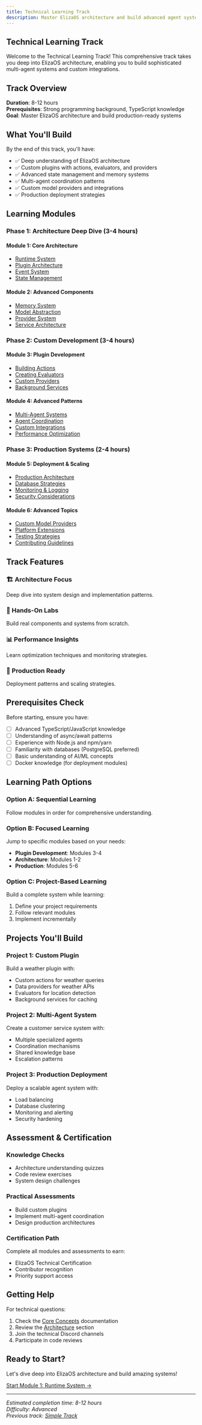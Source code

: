 ```yaml
---
title: Technical Learning Track
description: Master ElizaOS architecture and build advanced agent systems
---
```


## Technical Learning Track

Welcome to the Technical Learning Track! This comprehensive track takes you deep into ElizaOS
architecture, enabling you to build sophisticated multi-agent systems and custom integrations.

## Track Overview

**Duration**: 8-12 hours  
**Prerequisites**: Strong programming background, TypeScript knowledge  
**Goal**: Master ElizaOS architecture and build production-ready systems

## What You'll Build

By the end of this track, you'll have:

- ✅ Deep understanding of ElizaOS architecture
- ✅ Custom plugins with actions, evaluators, and providers
- ✅ Advanced state management and memory systems
- ✅ Multi-agent coordination patterns
- ✅ Custom model providers and integrations
- ✅ Production deployment strategies

## Learning Modules

### Phase 1: Architecture Deep Dive (3-4 hours)

#### Module 1: Core Architecture

- [Runtime System](./01-runtime-system)
- [Plugin Architecture](./02-plugin-architecture)
- [Event System](./03-event-system)
- [State Management](./04-state-management)

#### Module 2: Advanced Components

- [Memory System](./05-memory-system)
- [Model Abstraction](./06-model-abstraction)
- [Provider System](./07-provider-system)
- [Service Architecture](./08-service-architecture)

### Phase 2: Custom Development (3-4 hours)

#### Module 3: Plugin Development

- [Building Actions](./09-building-actions)
- [Creating Evaluators](./10-creating-evaluators)
- [Custom Providers](./11-custom-providers)
- [Background Services](./12-background-services)

#### Module 4: Advanced Patterns

- [Multi-Agent Systems](./13-multi-agent-systems)
- [Agent Coordination](./14-agent-coordination)
- [Custom Integrations](./15-custom-integrations)
- [Performance Optimization](./16-performance-optimization)

### Phase 3: Production Systems (2-4 hours)

#### Module 5: Deployment & Scaling

- [Production Architecture](./17-production-architecture)
- [Database Strategies](./18-database-strategies)
- [Monitoring & Logging](./19-monitoring-logging)
- [Security Considerations](./20-security-considerations)

#### Module 6: Advanced Topics

- [Custom Model Providers](./21-custom-model-providers)
- [Platform Extensions](./22-platform-extensions)
- [Testing Strategies](./23-testing-strategies)
- [Contributing Guidelines](./24-contributing-guidelines)

## Track Features

### 🏗️ Architecture Focus

Deep dive into system design and implementation patterns.

### 🔬 Hands-On Labs

Build real components and systems from scratch.

### 📊 Performance Insights

Learn optimization techniques and monitoring strategies.

### 🚀 Production Ready

Deployment patterns and scaling strategies.

## Prerequisites Check

Before starting, ensure you have:

- [ ] Advanced TypeScript/JavaScript knowledge
- [ ] Understanding of async/await patterns
- [ ] Experience with Node.js and npm/yarn
- [ ] Familiarity with databases (PostgreSQL preferred)
- [ ] Basic understanding of AI/ML concepts
- [ ] Docker knowledge (for deployment modules)

## Learning Path Options

### Option A: Sequential Learning

Follow modules in order for comprehensive understanding.

### Option B: Focused Learning

Jump to specific modules based on your needs:

- **Plugin Development**: Modules 3-4
- **Architecture**: Modules 1-2
- **Production**: Modules 5-6

### Option C: Project-Based Learning

Build a complete system while learning:

1. Define your project requirements
2. Follow relevant modules
3. Implement incrementally

## Projects You'll Build

### Project 1: Custom Plugin

Build a weather plugin with:

- Custom actions for weather queries
- Data providers for weather APIs
- Evaluators for location detection
- Background services for caching

### Project 2: Multi-Agent System

Create a customer service system with:

- Multiple specialized agents
- Coordination mechanisms
- Shared knowledge base
- Escalation patterns

### Project 3: Production Deployment

Deploy a scalable agent system with:

- Load balancing
- Database clustering
- Monitoring and alerting
- Security hardening

## Assessment & Certification

### Knowledge Checks

- Architecture understanding quizzes
- Code review exercises
- System design challenges

### Practical Assessments

- Build custom plugins
- Implement multi-agent coordination
- Design production architectures

### Certification Path

Complete all modules and assessments to earn:

- ElizaOS Technical Certification
- Contributor recognition
- Priority support access

## Getting Help

For technical questions:

1. Check the [Core Concepts](../../core-concepts/) documentation
2. Review the [Architecture](../../core-concepts/architecture/) section
3. Join the technical Discord channels
4. Participate in code reviews

## Ready to Start?

Let's dive deep into ElizaOS architecture and build amazing systems!

[Start Module 1: Runtime System →](./01-runtime-system)

---

_Estimated completion time: 8-12 hours_  
_Difficulty: Advanced_  
_Previous track: [Simple Track](../simple/)_
